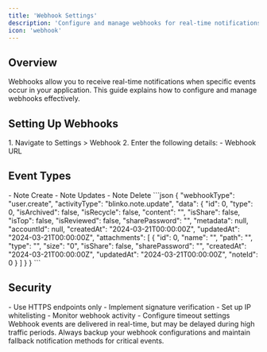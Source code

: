 ```yaml
---
title: 'Webhook Settings'
description: 'Configure and manage webhooks for real-time notifications'
icon: 'webhook'
---
```


## Overview

Webhooks allow you to receive real-time notifications when specific events occur in your application. This guide explains how to configure and manage webhooks effectively.

## Setting Up Webhooks

<AccordionGroup>
  <Accordion icon="plus" title="Creating a Webhook" defaultOpen>
    1. Navigate to Settings > Webhook
    2. Enter the following details:
       - Webhook URL
  </Accordion>
</AccordionGroup>

## Event Types

<AccordionGroup>
  <Accordion icon="bell" title="Available Events">
    - Note Create
    - Note Updates
    - Note Delete
  </Accordion>

  <Accordion icon="code" title="Payload Format">
    ```json
    {
      "webhookType": "user.create",
      "activityType": "blinko.note.update",
      "data": {
        "id": 0,
        "type": 0,
        "isArchived": false,
        "isRecycle": false,
        "content": "",
        "isShare": false,
        "isTop": false,
        "isReviewed": false,
        "sharePassword": "",
        "metadata": null,
        "accountId": null,
        "createdAt": "2024-03-21T00:00:00Z",
        "updatedAt": "2024-03-21T00:00:00Z",
        "attachments": [
          {
            "id": 0,
            "name": "",
            "path": "",
            "type": "",
            "size": "0",
            "isShare": false,
            "sharePassword": "",
            "createdAt": "2024-03-21T00:00:00Z",
            "updatedAt": "2024-03-21T00:00:00Z",
            "noteId": 0
          }
        ]
      }
    }
    ```
  </Accordion>
</AccordionGroup>

## Security

<AccordionGroup>
  <Accordion icon="shield" title="Best Practices">
    - Use HTTPS endpoints only
    - Implement signature verification
    - Set up IP whitelisting
    - Monitor webhook activity
    - Configure timeout settings
  </Accordion>
</AccordionGroup>

<Note>
Webhook events are delivered in real-time, but may be delayed during high traffic periods.
</Note>

<Warning>
Always backup your webhook configurations and maintain fallback notification methods for critical events.
</Warning>
